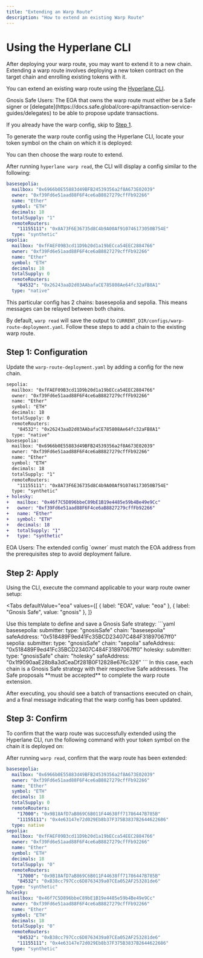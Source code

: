 ```yaml
---
title: "Extending an Warp Route"
description: "How to extend an existing Warp Route"
---
```


# Using the Hyperlane CLI

After deploying your warp route, you may want to extend it to a new chain. Extending a warp route involves deploying a new token contract on the target chain and enrolling existing tokens with it.

You can extend an existing warp route using the [Hyperlane CLI](https://docs.hyperlane.xyz/docs/reference/cli).

<PrerequisitesPartial />

<Warning>
  Gnosis Safe Users: The EOA that owns the warp route must either be a Safe
  signer or
  [delegate](https://docs.safe.global/core-api/transaction-service-guides/delegates)
  to be able to propose update transactions.
</Warning>

If you already have the warp config, skip to [Step 1](#step-1-configuration).

To generate the warp route config using the Hyperlane CLI, locate your token symbol on the chain on which it is deployed:

<WarpReadSymbolChainPartial />

<WarpReadSymbolSelectPartial />

You can then choose the warp route to extend.

After running `hyperlane warp read`, the CLI will display a config similar to the following:

```yaml
basesepolia:
  mailbox: "0x6966b0E55883d49BFB24539356a2f8A673E02039"
  owner: "0xf39Fd6e51aad88F6F4ce6aB8827279cffFb92266"
  name: "Ether"
  symbol: "ETH"
  decimals: 18
  totalSupply: "1"
  remoteRouters:
    "11155111": "0x8A73F6E36735d8C4b9A00Af910746173050B754E"
  type: "synthetic"
sepolia:
  mailbox: "0xfFAEF09B3cd11D9b20d1a19bECca54EEC2884766"
  owner: "0xf39Fd6e51aad88F6F4ce6aB8827279cffFb92266"
  name: "Ether"
  symbol: "ETH"
  decimals: 18
  totalSupply: 0
  remoteRouters:
    "84532": "0x26243aaD2d03AAbafaCE785808Ae64fc32aFB8A1"
  type: "native"
```

This particular config has 2 chains: basesepolia and sepolia. This means messages can be relayed between both chains.

By default, `warp read` will save the output to `CURRENT_DIR/configs/warp-route-deployment.yaml`. Follow these steps to add a chain to the existing warp route.

## Step 1: Configuration

Update the `warp-route-deployment.yaml` by adding a config for the new chain.

```diff title="warp-route-deployment.yaml"
sepolia:
  mailbox: "0xfFAEF09B3cd11D9b20d1a19bECca54EEC2884766"
  owner: "0xf39Fd6e51aad88F6F4ce6aB8827279cffFb92266"
  name: "Ether"
  symbol: "ETH"
  decimals: 18
  totalSupply: 0
  remoteRouters:
    "84532": "0x26243aaD2d03AAbafaCE785808Ae64fc32aFB8A1"
  type: "native"
basesepolia:
  mailbox: "0x6966b0E55883d49BFB24539356a2f8A673E02039"
  owner: "0xf39Fd6e51aad88F6F4ce6aB8827279cffFb92266"
  name: "Ether"
  symbol: "ETH"
  decimals: 18
  totalSupply: "1"
  remoteRouters:
    "11155111": "0x8A73F6E36735d8C4b9A00Af910746173050B754E"
  type: "synthetic"
+ holesky:
+   mailbox: "0x46f7C5D896bbeC89bE1B19e4485e59b4Be49e9Cc"
+   owner: "0xf39Fd6e51aad88F6F4ce6aB8827279cffFb92266"
+   name: "Ether"
+   symbol: "ETH"
+   decimals: 18
+   totalSupply: "1"
+   type: "synthetic"
```

<Warning>
  EOA Users: The extended config `owner` must match the EOA address from the
  prerequisites step to avoid deployment failure.
</Warning>

## Step 2: Apply

Using the CLI, execute the command applicable to your warp route owner setup:

<Tabs
  defaultValue="eoa"
  values={[
    { label: "EOA", value: "eoa" },
    { label: "Gnosis Safe", value: "gnosis" },
  ]}
>
  <TabItem value="eoa">
    <WarpApplySymbolConfigDefaultPartial />
  </TabItem>
  <TabItem value="gnosis">
    Use this template to define and save a Gnosis Safe strategy: ```yaml
    basesepolia: submitter: type: "gnosisSafe" chain: "basesepolia" safeAddress:
    "0x518489F9ed41Fc35BCD23407C484F31897067ff0" sepolia: submitter: type:
    "gnosisSafe" chain: "sepolia" safeAddress:
    "0x518489F9ed41Fc35BCD23407C484F31897067ff0" holesky: submitter: type:
    "gnosisSafe" chain: "holesky" safeAddress:
    "0x1f9090aaE28b8a3dCeaDf281B0F12828e676c326" ``` In this case, each chain is
    a Gnosis Safe strategy with their respective Safe addresses. The Safe
    proposals **must be accepted** to complete the warp route extension.
    <WarpApplySymbolConfigDefaultStrategyPartial />
  </TabItem>
</Tabs>

After executing, you should see a batch of transactions executed on chain, and a final message indicating that the warp config has been updated.

## Step 3: Confirm

To confirm that the warp route was successfully extended using the Hyperlane CLI, run the following command with your token symbol on the chain it is deployed on:

<WarpReadSymbolChainPartial />

After running `warp read`, confirm that the warp route has been extended:

```yaml {23-34}
basesepolia:
  mailbox: "0x6966b0E55883d49BFB24539356a2f8A673E02039"
  owner: "0xf39Fd6e51aad88F6F4ce6aB8827279cffFb92266"
  name: "Ether"
  symbol: "ETH"
  decimals: 18
  totalSupply: 0
  remoteRouters:
    "17000": "0x9B18AfD7aB869C6B011F44638ff71786447B785B"
    "11155111": "0x4e63147e72d029Eb8b37F375B3837B2644622686"
  type: native
sepolia:
  mailbox: "0xfFAEF09B3cd11D9b20d1a19bECca54EEC2884766"
  owner: "0xf39Fd6e51aad88F6F4ce6aB8827279cffFb92266"
  name: "Ether"
  symbol: "ETH"
  decimals: 18
  totalSupply: "0"
  remoteRouters:
    "17000": "0x9B18AfD7aB869C6B011F44638ff71786447B785B"
    "84532": "0xB38cc797Ccc6D8763439a07CEa052AF253281de6"
  type: "synthetic"
holesky:
  mailbox: "0x46f7C5D896bbeC89bE1B19e4485e59b4Be49e9Cc"
  owner: "0xf39Fd6e51aad88F6F4ce6aB8827279cffFb92266"
  name: "Ether"
  symbol: "ETH"
  decimals: 18
  totalSupply: "0"
  remoteRouters:
    "84532": "0xB38cc797Ccc6D8763439a07CEa052AF253281de6"
    "11155111": "0x4e63147e72d029Eb8b37F375B3837B2644622686"
  type: "synthetic"
```
